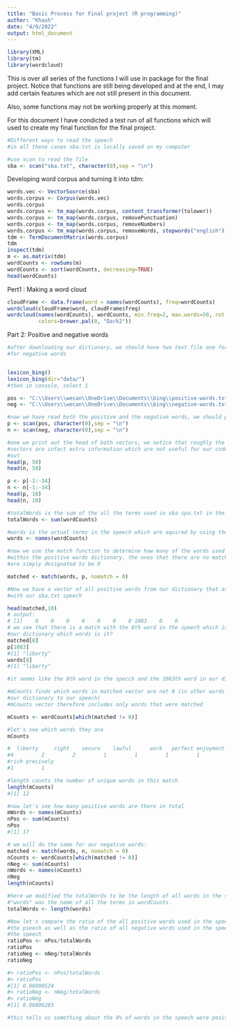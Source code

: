 ```yaml
---
title: "Basic Process for Final project (R programming)"
author: "Khash"
date: "4/9/2022"
output: html_document
---
```


```r
library(XML)
library(tm)
library(wordcloud)
```


This is over all series of the functions I will use in package for the final project. Notice that functions are still being developed and at the end, I may add certain features which are not still present in this document.

Also, some functions may not be working properly at this moment.

For this document I have condicted a test run of all functions which will used to create my final function for the final project.
```r

#Different ways to read the speech 
#in all these cases sba.txt is locally saved on my computer

#use scan to read the file
sba <- scan("sba.txt", character(0),sep = "\n")
```

Developing word corpus and turning it into tdm:
```r

words.vec <- VectorSource(sba)
words.corpus <- Corpus(words.vec)
words.corpus
words.corpus <- tm_map(words.corpus, content_transformer(tolower))
words.corpus <- tm_map(words.corpus, removePunctuation)
words.corpus <- tm_map(words.corpus, removeNumbers)
words.corpus <- tm_map(words.corpus, removeWords, stopwords("english"))
tdm <- TermDocumentMatrix(words.corpus)
tdm
inspect(tdm)
m <- as.matrix(tdm)
wordCounts <- rowSums(m)
wordCounts <- sort(wordCounts, decreasing=TRUE)
head(wordCounts)
```

Pert1 : Making a word cloud 

```r

cloudFrame <- data.frame(word = names(wordCounts), freq=wordCounts)
wordcloud(cloudFrame$word, cloudFrame$freq)
wordcloud(names(wordCounts), wordCounts, min.freq=2, max.words=50, rot.per=0.35, 
          colors=brewer.pal(8, "Dark2"))

```

Part 2: Positive and negative words 

```r
#after downloading our dictionary, we should have two text file one for positive words and the other 
#for negative words


lexicon_bing()
lexicon_bing(dir="data/")
#then in console, select 1

pos <- "C:\\Users\\wecan\\OneDrive\\Documents\\bing\\positive-words.txt"
neg <- "C:\\Users\\wecan\\OneDrive\\Documents\\bing\\negative-words.txt"

#now we have read both the positive and the negative words, we should put them in vectors
p <- scan(pos, character(0),sep = "\n")
n <- scan(neg, character(0),sep = "\n")

#one we print out the head of both vectors, we notice that roughly the first 30 elements of our 
#vectors are infact extra information which are not useful for our code, we are just going to take them
#out
head(p, 50)
head(n, 50)

p <- p[-1:-34]
n <- n[-1:-34]
head(p, 10)
head(n, 10)

#totalWords is the sum of the all the terms used in sba spa.txt in the order of their frequency
totalWords <- sum(wordCounts)

#words is the actual terms in the speech which are aquired by using the names function
words <- names(wordCounts)

#now we use the match function to determine how many of the words used in sba.txt are are found
#within the positive words dictionary. the ones that there are no match for (nuetral words for instance)
#are simply designated to be 0

matched <- match(words, p, nomatch = 0) 

#Now we have a vector of all positive words from our dictionary that are matched with positive words
#with our sba.txt speech

head(matched,10)
# output:
# [1]    0    0    0    0    0    0    0 1083    0    0
# we see that there is a match with the 8th word in the speech which is 1083 word in 
#our dictionary which words is it?
matched[8]
p[1083]
#[1] "liberty"
words[8]
#[1] "liberty"

#it seems like the 8th word in the specch and the 1083th word in our dictionary is "liberty"!

#mCounts finds which words in matched vector are not 0 (in other words which words were matched from 
#our dictionary to our speech)
#mCounts vector therefore includes only words that were matched

mCounts <- wordCounts[which(matched != 0)]

#let's see which words they are
mCounts

#  liberty     right    secure    lawful      work   perfect enjoyment      well   supreme  educated 
#4         2         2         1         1         1         1         1         1         1 
#rich precisely 
#1         1 

#length counts the number of unique words in this match
length(mCounts)
#[1] 12

#now let's see how many positive words are there in total
mWords <- names(mCounts)
nPos <- sum(mCounts)
nPos
#[1] 17

# we will do the same for our negative words:
matched <- match(words, n, nomatch = 0)
nCounts <- wordCounts[which(matched != 0)]
nNeg <- sum(nCounts)
nWords <- names(nCounts)
nNeg
length(nCounts)

#here we modified the totalWords to be the length of all words in the speech
#"words" was the name of all the terms in wordCounts.
totalWords <- length(words)

#Now let's compare the ratio of the all positive words used in the speech against all the words in
#the pseech as well as the ratio of all negative words used in the speech against all the words in 
#the speech
ratioPos <- nPos/totalWords
ratioPos
ratioNeg <- nNeg/totalWords
ratioNeg

#> ratioPos <- nPos/totalWords
#> ratioPos
#[1] 0.08900524
#> ratioNeg <- nNeg/totalWords
#> ratioNeg
#[1] 0.06806283

#this tells us something about the 9% of words in the speech were positive and 7% wordsused in the speech were negative
``` 

